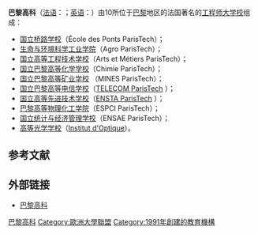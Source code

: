 {{infobox University
|name = ParisTech
|native_name = Institut des sciences et technologies de Paris
|image_name = ParisTechLogo.svg
|motto =
|established =1991
|type = 公立  
|calendar= Semester
|endowment = 
|president = Cyrille van Effenterre
|faculty = 3,500
|students = 19,700
|undergrad = 
|Graduate = 
|city = [[巴黎|巴黎]]
|state = 
|country = [[法国|法国]]
|athletics =
|former_names =
|colors = 
|nickname = 
|mascot = 
|website = http://www.paristech.fr/
}}
'''巴黎高科'''（[[法语|法语]]：'''{{lang|fr|ParisTech Institut des Sciences et Technologies}}'''；[[英语|英语]]：'''{{lang|en|Paris Institute of Technology}}'''）由10所位于[[巴黎|巴黎]]地区的法国著名的[[大学校_(法国)|工程师大学校]]组成：
* [[国立桥路学校|国立桥路学校]]（École des Ponts ParisTech）；
*[[生命与环境科学工业学院|生命与环境科学工业学院]]（Agro ParisTech）；
* [[国立高等工程技术学校|国立高等工程技术学校]]（Arts et Métiers ParisTech）；
* [[国立巴黎高等化学学校|国立巴黎高等化学学校]]（Chimie ParisTech）；
* [[国立巴黎高等矿业学校|国立巴黎高等矿业学校]] （MINES ParisTech）；
* [[巴黎高等电信学校|国立巴黎高等电信学校]]（[http://fr.wikipedia.org/wiki/T%C3%A9l%C3%A9com_ParisTech TELECOM ParisTech] {{Wayback|url=http://fr.wikipedia.org/wiki/T%C3%A9l%C3%A9com_ParisTech |date=20200928132605 }}）；
* [[国立高等先进技术学校|国立高等先进技术学校]]（[http://www.ensta-paristech.fr/cn/ ENSTA ParisTech] {{Wayback|url=http://www.ensta-paristech.fr/cn/ |date=20201013080559 }}）；
* [[巴黎高等物理化工学院|巴黎高等物理化工学院]]（ESPCI ParisTech）；
* [[国立统计与经济管理学校|国立统计与经济管理学校]]（ENSAE ParisTech）；
* [[高等光学学校|高等光学学校]]（[https://web.archive.org/web/20190925194000/https://www.institutoptique.fr/ Institut d'Optique]）。

== 参考文献 ==
{{Reflist}}

== 外部链接 ==
* [http://www.paristech.fr/ 巴黎高科] {{Wayback|url=http://www.paristech.fr/ |date=20110226020024 }}

{{巴黎高科}}
{{欧洲高级工程教育和研究学校协会}}
{{Authority control}}
[[Category:巴黎高科|]]
[[Category:歐洲大學聯盟|Category:歐洲大學聯盟]]
[[Category:1991年創建的教育機構|Category:1991年創建的教育機構]]